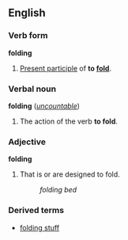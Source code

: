 ==English==
===Verb form===
'''folding'''

#[[Present participle]] of '''to [[fold]]'''.

===Verbal noun===
'''folding''' (''[[uncountable]]'')

#The action of the verb '''to fold'''.

===Adjective===
'''folding'''

#That is or are designed to fold.
#:''folding bed''

===Derived terms===
*[[folding stuff]]